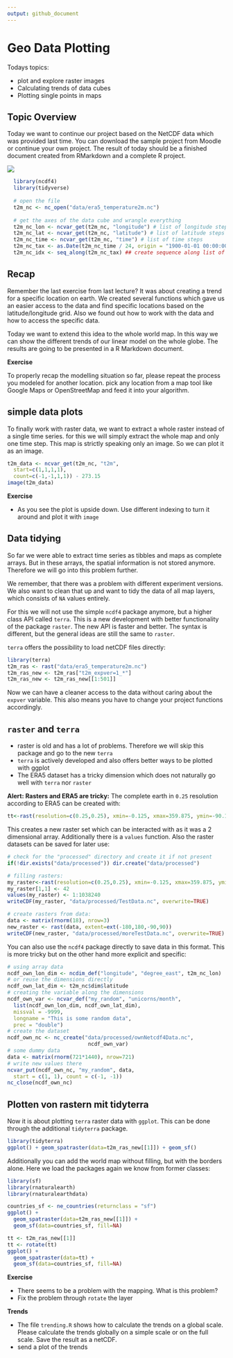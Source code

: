 ```yaml
---
output: github_document
---
```


# Geo Data Plotting

Todays topics:

* plot and explore raster images
* Calculating trends of data cubes
* Plotting single points in maps

## Topic Overview

Today we want to continue our project based on the NetCDF data which was provided last time. You can download the sample project from Moodle or continue your own project. The result of today should be a finished document created from RMarkdown and a complete R project.

![](data-science-communicate.png)
```r
  library(ncdf4)
  library(tidyverse)
  
  # open the file
  t2m_nc <- nc_open("data/era5_temperature2m.nc")
  
  # get the axes of the data cube and wrangle everything
  t2m_nc_lon <- ncvar_get(t2m_nc, "longitude") # list of longitude steps
  t2m_nc_lat <- ncvar_get(t2m_nc, "latitude") # list of latitude steps
  t2m_nc_time <- ncvar_get(t2m_nc, "time") # list of time steps
  t2m_nc_tax <- as.Date(t2m_nc_time / 24, origin = "1900-01-01 00:00:00.0") ## convert ingestion time to date
  t2m_nc_idx <- seq_along(t2m_nc_tax) ## create sequence along list of dates
```

## Recap

Remember the last exercise from last lecture? It was about creating a trend for a specific location on earth. We created several functions which gave us an easier access to the data and find specific locations based on the latitude/longitude grid. Also we found out how to work with the data and how to access the specific data.

Today we want to extend this idea to the whole world map. In this way we can show the different trends of our linear model on the whole globe. The results are going to be presented in a R Markdown document.

**Exercise**

To properly recap the modelling situation so far, please repeat the process you modeled for another location. pick any location from a map tool like Google Maps or OpenStreetMap and feed it into your algorithm.

## simple data plots

To finally work with raster data, we want to extract a whole raster instead of a single time series. for this we will simply extract the whole map and only one time step. This map is strictly speaking only an image. So we can plot it as an image.

```r
t2m_data <- ncvar_get(t2m_nc, "t2m",
  start=c(1,1,1,1),
  count=c(-1,-1,1,1)) - 273.15
image(t2m_data)
```

**Exercise**

* As you see the plot is upside down. Use different indexing to turn it around and plot it with `image`

## Data tidying

So far we were able to extract time series as tibbles and maps as complete arrays. But in these arrays, the spatial information is not stored anymore. Therefore we will go into this problem further.

We remember, that there was a problem with different experiment versions. We also want to clean that up and want to tidy the data of all map layers, which consists of `NA` values entirely.

For this we will not use the simple `ncdf4` package anymore, but a higher class API called `terra`. This is a new development with better functionality of the package `raster`. The new API is faster and better. The syntax is different, but the general ideas are still the same to `raster`.

`terra` offers the possibility to load netCDF files directly:

```r
library(terra)
t2m_ras <- rast("data/era5_temperature2m.nc")
t2m_ras_new <- t2m_ras["t2m_expver=1_*"]
t2m_ras_new <- t2m_ras_new[[1:501]]
```

Now we can have a cleaner access to the data without caring about the `expver` variable. This also means you have to change your project functions accordingly.

## `raster` and `terra`

* raster is old and has a lot of problems. Therefore we will skip this package and go to the new `terra`
* `terra` is actively developed and also offers better ways to be plotted with ggplot
* The ERA5 dataset has a tricky dimension which does not naturally go well with `terra` nor `raster`

**Alert: Rasters and ERA5 are tricky:**
The complete earth in `0.25` resolution according to ERA5 can be created with:

```r
tt<-rast(resolution=c(0.25,0.25), xmin=-0.125, xmax=359.875, ymin=-90.125, ymax=90.125)
```

This creates a new raster set which can be interacted with as it was a 2 dimensional array. Additionally there is a `values` function. Also the raster datasets can be saved for later use:

```r
# check for the "processed" directory and create it if not present
if(!dir.exists("data/processed")) dir.create("data/processed")

# filling rasters:
my_raster<-rast(resolution=c(0.25,0.25), xmin=-0.125, xmax=359.875, ymin=-90.125, ymax=90.125)
my_raster[1,1] <- 42
values(my_raster) <- 1:1038240
writeCDF(my_raster, "data/processed/TestData.nc", overwrite=TRUE)

# create rasters from data:
data <- matrix(rnorm(18), nrow=3)
new_raster <- rast(data, extent=ext(-180,180,-90,90))
writeCDF(new_raster, "data/processed/moreTestData.nc", overwrite=TRUE)
```

You can also use the `ncdf4` package directly to save data in this format. This is more tricky but on the other hand more explicit and specific:

```r
# using array data
ncdf_own_lon_dim <- ncdim_def("longitude", "degree_east", t2m_nc_lon)
# or reuse the dimensions directly
ncdf_own_lat_dim <- t2m_nc$dim$latitude
# creating the variable along the dimensions
ncdf_own_var <- ncvar_def("my_random", "unicorns/month",
  list(ncdf_own_lon_dim, ncdf_own_lat_dim),
  missval = -9999,
  longname = "This is some random data",
  prec = "double")
# create the dataset
ncdf_own_nc <- nc_create("data/processed/ownNetcdf4Data.nc",
                          ncdf_own_var)
# some dummy data
data <- matrix(rnorm(721*1440), nrow=721)
# write new values there
ncvar_put(ncdf_own_nc, "my_random", data,
  start = c(1, 1), count = c(-1, -1))
nc_close(ncdf_own_nc)
```

## Plotten von rastern mit tidyterra

Now it is about plotting `terra` raster data with `ggplot`. This can be done through the additional `tidyterra` package.

```r
library(tidyterra)
ggplot() + geom_spatraster(data=t2m_ras_new[[1]]) + geom_sf()
```

Additionally you can add the world map without filling, but with the borders alone. Here we load the packages again we know from former classes:

```r
library(sf)
library(rnaturalearth)
library(rnaturalearthdata)

countries_sf <- ne_countries(returnclass = "sf")
ggplot() +
  geom_spatraster(data=t2m_ras_new[[1]]) +
  geom_sf(data=countries_sf, fill=NA)
```
```r
tt <- t2m_ras_new[[1]]
tt <- rotate(tt)
ggplot() +
  geom_spatraster(data=tt) +
  geom_sf(data=countries_sf, fill=NA)
```

**Exercise**

* There seems to be a problem with the mapping. What is this problem?
* Fix the problem through `rotate` the layer

**Trends**

* The file `trending.R` shows how to calculate the trends on a global scale. Please calculate the trends globally on a simple scale or on the full scale. Save the result as a netCDF.
* send a plot of the trends
